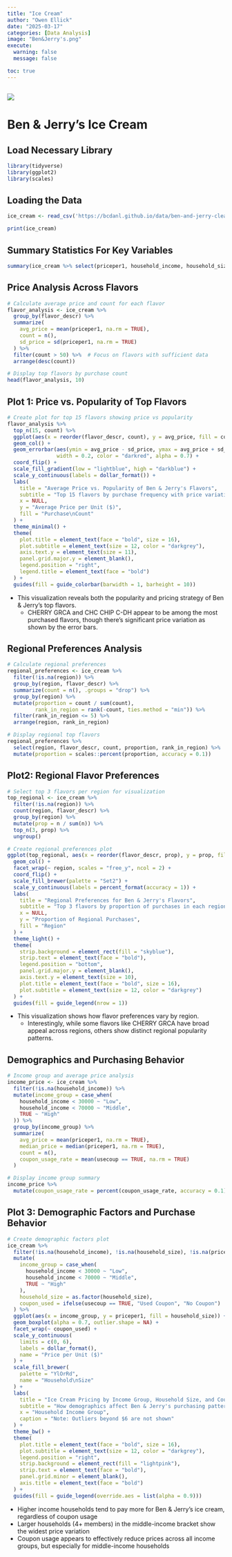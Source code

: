 ```yaml
---
title: "Ice Cream"
author: "Owen Ellick"
date: "2025-03-17"
categories: [Data Analysis]
image: "Ben&Jerry's.png"
execute: 
  warning: false
  message: false

toc: true
---
```


## ![](Ben&Jerry's.png)

# Ben & Jerry's Ice Cream

## Load Necessary Library

```r
library(tidyverse)
library(ggplot2)
library(scales)
```

## Loading the Data

```r
ice_cream <- read_csv('https://bcdanl.github.io/data/ben-and-jerry-cleaned.csv')

print(ice_cream)
```
## Summary Statistics For Key Variables

```r
summary(ice_cream %>% select(priceper1, household_income, household_size))

```

## Price Analysis Across Flavors
```r
# Calculate average price and count for each flavor
flavor_analysis <- ice_cream %>%
  group_by(flavor_descr) %>%
  summarize(
    avg_price = mean(priceper1, na.rm = TRUE),
    count = n(),
    sd_price = sd(priceper1, na.rm = TRUE)
  ) %>%
  filter(count > 50) %>%  # Focus on flavors with sufficient data
  arrange(desc(count))

# Display top flavors by purchase count
head(flavor_analysis, 10)
```

## Plot 1: Price vs. Popularity of Top Flavors

```r
# Create plot for top 15 flavors showing price vs popularity
flavor_analysis %>%
  top_n(15, count) %>%
  ggplot(aes(x = reorder(flavor_descr, count), y = avg_price, fill = count)) +
  geom_col() +
  geom_errorbar(aes(ymin = avg_price - sd_price, ymax = avg_price + sd_price), 
                width = 0.2, color = "darkred", alpha = 0.7) +
  coord_flip() +
  scale_fill_gradient(low = "lightblue", high = "darkblue") +
  scale_y_continuous(labels = dollar_format()) +
  labs(
    title = "Average Price vs. Popularity of Ben & Jerry's Flavors",
    subtitle = "Top 15 flavors by purchase frequency with price variation",
    x = NULL,
    y = "Average Price per Unit ($)",
    fill = "Purchase\nCount"
  ) +
  theme_minimal() +
  theme(
    plot.title = element_text(face = "bold", size = 16),
    plot.subtitle = element_text(size = 12, color = "darkgrey"),
    axis.text.y = element_text(size = 11),
    panel.grid.major.y = element_blank(),
    legend.position = "right",
    legend.title = element_text(face = "bold")
  ) +
  guides(fill = guide_colorbar(barwidth = 1, barheight = 10))
```
- This visualization reveals both the popularity and pricing strategy of Ben & Jerry's top flavors. 
  - CHERRY GRCA and CHC CHIP C-DH  appear to be among the most purchased flavors, though there's significant price variation as shown by the error bars.

## Regional Preferences Analysis

```r
# Calculate regional preferences
regional_preferences <- ice_cream %>%
  filter(!is.na(region)) %>%
  group_by(region, flavor_descr) %>%
  summarize(count = n(), .groups = "drop") %>%
  group_by(region) %>%
  mutate(proportion = count / sum(count),
         rank_in_region = rank(-count, ties.method = "min")) %>%
  filter(rank_in_region <= 5) %>%
  arrange(region, rank_in_region)

# Display regional top flavors
regional_preferences %>%
  select(region, flavor_descr, count, proportion, rank_in_region) %>%
  mutate(proportion = scales::percent(proportion, accuracy = 0.1))
```

## Plot2: Regional Flavor Preferences
```r
# Select top 3 flavors per region for visualization
top_regional <- ice_cream %>%
  filter(!is.na(region)) %>%
  count(region, flavor_descr) %>%
  group_by(region) %>%
  mutate(prop = n / sum(n)) %>%
  top_n(3, prop) %>%
  ungroup()

# Create regional preferences plot
ggplot(top_regional, aes(x = reorder(flavor_descr, prop), y = prop, fill = region)) +
  geom_col() +
  facet_wrap(~ region, scales = "free_y", ncol = 2) +
  coord_flip() +
  scale_fill_brewer(palette = "Set2") +
  scale_y_continuous(labels = percent_format(accuracy = 1)) +
  labs(
    title = "Regional Preferences for Ben & Jerry's Flavors",
    subtitle = "Top 3 flavors by proportion of purchases in each region",
    x = NULL,
    y = "Proportion of Regional Purchases",
    fill = "Region"
  ) +
  theme_light() +
  theme(
    strip.background = element_rect(fill = "skyblue"),
    strip.text = element_text(face = "bold"),
    legend.position = "bottom",
    panel.grid.major.y = element_blank(),
    axis.text.y = element_text(size = 10),
    plot.title = element_text(face = "bold", size = 16),
    plot.subtitle = element_text(size = 12, color = "darkgrey")
  ) +
  guides(fill = guide_legend(nrow = 1))
```
- This visualization shows how flavor preferences vary by region. 
  - Interestingly, while some flavors like CHERRY GRCA have broad appeal across regions, others show distinct regional popularity patterns.

## Demographics and Purchasing Behavior
```r
# Income group and average price analysis
income_price <- ice_cream %>%
  filter(!is.na(household_income)) %>%
  mutate(income_group = case_when(
    household_income < 30000 ~ "Low",
    household_income < 70000 ~ "Middle",
    TRUE ~ "High"
  )) %>%
  group_by(income_group) %>%
  summarize(
    avg_price = mean(priceper1, na.rm = TRUE),
    median_price = median(priceper1, na.rm = TRUE),
    count = n(),
    coupon_usage_rate = mean(usecoup == TRUE, na.rm = TRUE)
  )

# Display income group summary
income_price %>%
  mutate(coupon_usage_rate = percent(coupon_usage_rate, accuracy = 0.1))
```
## Plot 3: Demographic Factors and Purchase Behavior
```r
# Create demographic factors plot
ice_cream %>%
  filter(!is.na(household_income), !is.na(household_size), !is.na(priceper1)) %>%
  mutate(
    income_group = case_when(
      household_income < 30000 ~ "Low",
      household_income < 70000 ~ "Middle",
      TRUE ~ "High"
    ),
    household_size = as.factor(household_size),
    coupon_used = ifelse(usecoup == TRUE, "Used Coupon", "No Coupon")
  ) %>%
  ggplot(aes(x = income_group, y = priceper1, fill = household_size)) +
  geom_boxplot(alpha = 0.7, outlier.shape = NA) +
  facet_wrap(~ coupon_used) +
  scale_y_continuous(
    limits = c(0, 6),
    labels = dollar_format(),
    name = "Price per Unit ($)"
  ) +
  scale_fill_brewer(
    palette = "YlOrRd",
    name = "Household\nSize"
  ) +
  labs(
    title = "Ice Cream Pricing by Income Group, Household Size, and Coupon Usage",
    subtitle = "How demographics affect Ben & Jerry's purchasing patterns",
    x = "Household Income Group",
    caption = "Note: Outliers beyond $6 are not shown"
  ) +
  theme_bw() +
  theme(
    plot.title = element_text(face = "bold", size = 16),
    plot.subtitle = element_text(size = 12, color = "darkgrey"),
    legend.position = "right",
    strip.background = element_rect(fill = "lightpink"),
    strip.text = element_text(face = "bold"),
    panel.grid.minor = element_blank(),
    axis.title = element_text(face = "bold")
  ) +
  guides(fill = guide_legend(override.aes = list(alpha = 0.9)))
```

- Higher income households tend to pay more for Ben & Jerry's ice cream, regardless of coupon usage
- Larger households (4+ members) in the middle-income bracket show the widest price variation
- Coupon usage appears to effectively reduce prices across all income groups, but especially for middle-income households
